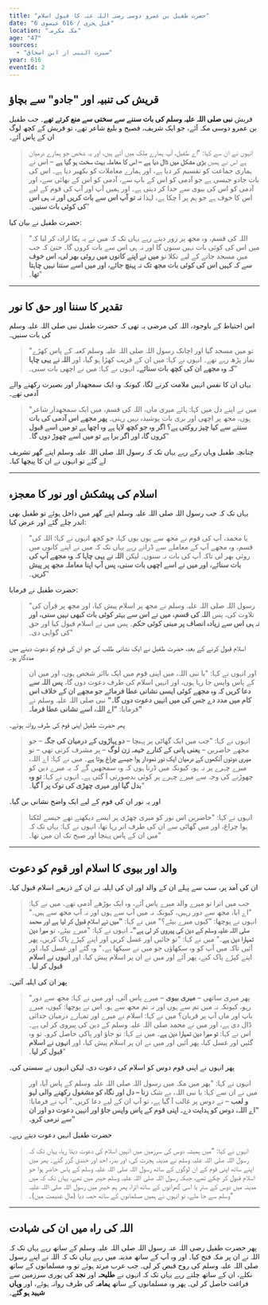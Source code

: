 ```yaml
---
title: "حضرت طفیل بن عمرو دوسی رضی اللہ عنہ کا قبول اسلام"
date: "6 قبل ہجری / 616 عیسوی"
location: "مکہ مکرمہ"
age: "47"
sources:
  - "سیرت النبی از ابن اسحاق"
year: 616
eventId: 2
---
```


## قریش کی تنبیہ اور "جادو" سے بچاؤ

قریش **نبی صلی اللہ علیہ وسلم کی بات سننے سے سختی سے منع کرتے تھے**۔ جب طفیل بن عمرو دوسی مکہ آئے، جو ایک شریف، فصیح و بلیغ شاعر تھے، تو قریش کے کچھ لوگ ان کے پاس آئے۔

> انہوں نے ان سے کہا: "اے طفیل، آپ ہمارے ملک میں آئے ہیں، اور یہ شخص جو ہمارے درمیان ہے اس نے ہمیں **بڑی مشکل میں ڈال دیا ہے – اس کا معاملہ بہت سخت ہو گیا ہے** – اس نے ہماری جماعت کو تقسیم کر دیا ہے، اور ہمارے معاملات کو بکھیر دیا ہے۔ اس کی بات جادو جیسی ہے جو آدمی کو اس کے باپ سے، آدمی کو اس کے بھائی سے، اور آدمی کو اس کی بیوی سے جدا کر دیتی ہے۔ اور ہمیں آپ اور آپ کی قوم کے لیے اس کا خوف ہے جو ہم پر آ چکا ہے، لہٰذا **نہ تو آپ اس سے بات کریں اور نہ ہی اس کی کوئی بات سنیں**۔"

حضرت طفیل نے بیان کیا:
> "اللہ کی قسم، وہ مجھ پر زور دیتے رہے یہاں تک کہ میں نے یہ پکا ارادہ کر لیا کہ میں اس کی کوئی بات نہیں سنوں گا اور نہ ہی اس سے بات کروں گا۔ حتیٰ کہ جب میں مسجد جانے کے لیے نکلا تو **میں نے اپنے کانوں میں روئی بھر لی، اس خوف سے کہ کہیں اس کی کوئی بات مجھ تک نہ پہنچ جائے، اور میں اسے سننا نہیں چاہتا تھا**۔"

---

## تقدیر کا سننا اور حق کا نور

اس احتیاط کے باوجود، اللہ کی مرضی یہ تھی کہ حضرت طفیل نبی صلی اللہ علیہ وسلم کی بات سنیں۔
> "تو میں مسجد گیا اور اچانک رسول اللہ صلی اللہ علیہ وسلم کعبہ کے پاس کھڑے نماز پڑھ رہے تھے۔ انہوں نے کہا: میں ان کے قریب کھڑا ہو گیا، اور **اللہ نے یہی چاہا کہ وہ مجھے ان کی کچھ بات سنائے۔** انہوں نے کہا: میں نے اچھی بات سنی۔"

یہاں ان کا نفس انہیں ملامت کرنے لگا، کیونکہ وہ ایک سمجھدار اور بصیرت رکھنے والے آدمی تھے۔
> "میں نے اپنے دل میں کہا: ہائے میری ماں، اللہ کی قسم، میں ایک سمجھدار شاعر ہوں، مجھ پر اچھی اور بری بات پوشیدہ نہیں رہتی۔ **پھر مجھے اس آدمی کی بات سننے سے کیا چیز روکتی ہے؟ اگر وہ جو کچھ لایا ہے وہ اچھا ہے تو میں اسے قبول کروں گا، اور اگر برا ہے تو میں اسے چھوڑ دوں گا**۔"

چنانچہ طفیل وہاں رکے رہے یہاں تک کہ رسول اللہ صلی اللہ علیہ وسلم اپنے گھر تشریف لے گئے تو انہوں نے ان کا پیچھا کیا۔

---

## اسلام کی پیشکش اور نور کا معجزہ

یہاں تک کہ جب رسول اللہ صلی اللہ علیہ وسلم اپنے گھر میں داخل ہوئے تو طفیل بھی اندر چلے گئے اور عرض کیا:
> "یا محمد، آپ کی قوم نے مجھ سے یوں یوں کہا، جو کچھ انہوں نے کہا؛ اللہ کی قسم، وہ مجھے آپ کے معاملے سے ڈراتے رہے یہاں تک کہ میں نے اپنے کانوں میں روئی بھر لی تاکہ آپ کی بات نہ سنوں۔ لیکن **اللہ نے یہی چاہا کہ وہ مجھے آپ کی بات سنائے، اور میں نے اسے اچھی بات سنی، پس آپ اپنا معاملہ مجھ پر پیش کریں**۔"

حضرت طفیل نے فرمایا:
> "رسول اللہ صلی اللہ علیہ وسلم نے مجھ پر اسلام پیش کیا، اور مجھ پر قرآن کی تلاوت کی، پس **اللہ کی قسم، میں نے اس سے بہتر کوئی بات کبھی نہیں سنی، اور نہ ہی اس سے زیادہ انصاف پر مبنی کوئی حکم**۔ پس میں نے اسلام قبول کیا اور حق کی گواہی دی۔"

اسلام قبول کرنے کے بعد، حضرت طفیل نے ایک نشانی طلب کی جو ان کی قوم کو دعوت دینے میں مددگار ہو۔
> اور انہوں نے کہا: "یا نبی اللہ، میں اپنی قوم میں ایک بااثر شخص ہوں، اور میں ان کے پاس واپس جا رہا ہوں، اور انہیں اسلام کی طرف دعوت دوں گا، **پس اللہ سے دعا کریں کہ وہ مجھے کوئی ایسی نشانی عطا فرمائے جو مجھے ان کے خلاف اس کام میں مدد دے جس کی میں انہیں دعوت دوں گا۔"**
> نبی صلی اللہ علیہ وسلم نے فرمایا: **"اے اللہ، اسے نشانی عطا فرما۔"**

پھر حضرت طفیل اپنی قوم کی طرف روانہ ہوئے۔
> انہوں نے کہا: "جب میں ایک گھاٹی پر پہنچا – **دو پہاڑوں کے درمیان کی جگہ** – جو مجھے حاضرین – **یعنی پانی کے کنارے خیمہ زن لوگ** – پر مشرف کرتی تھی – تو **میری دونوں آنکھوں کے درمیان ایک نور نمودار ہوا جیسے چراغ ہوتا ہے**۔ میں نے کہا: اے اللہ، میرے چہرے پر نہ ہو، کیونکہ میں ڈرتا ہوں کہ وہ سمجھیں گے کہ یہ میرے دین کو چھوڑنے کی وجہ سے میرے چہرے پر کوئی بدصورتی آ گئی ہے۔ انہوں نے کہا: **تو وہ بدل گیا اور میری چھڑی کی نوک پر آ گیا**۔"

اور یہ نور ان کی قوم کے لیے ایک واضح نشانی بن گیا۔
> انہوں نے کہا: "حاضرین اس نور کو میری چھڑی پر ایسے دیکھتے تھے جیسے لٹکتا ہوا چراغ، اور میں گھاٹی سے ان کی طرف اتر رہا تھا، انہوں نے کہا: یہاں تک کہ میں ان کے پاس پہنچا اور صبح تک ان میں تھا۔"

---

## والد اور بیوی کا اسلام اور قوم کو دعوت

ان کی آمد پر، سب سے پہلے ان کے والد اور ان کی اہلیہ نے ان کے ذریعے اسلام قبول کیا۔
> جب میں اترا تو میرے والد میرے پاس آئے، وہ ایک بوڑھے آدمی تھے۔ میں نے کہا: "اے ابا، مجھ سے دور رہیں، کیونکہ نہ میں آپ سے ہوں اور نہ آپ مجھ سے ہیں۔"
> انہوں نے پوچھا: "کیوں میرے بیٹے؟"
> میں نے کہا: **"میں نے اسلام قبول کر لیا ہے اور محمد صلی اللہ علیہ وسلم کے دین کی پیروی کر لی ہے"۔**
> انہوں نے کہا: "میرے بیٹے، تو **میرا دین تمہارا دین ہے**۔"
> میں نے کہا: "تو جائیں اور غسل کریں اور اپنے کپڑے پاک کریں، پھر آئیں تاکہ میں آپ کو وہ سکھاؤں جو میں نے سیکھا ہے۔"
> وہ گئے اور غسل کیا، اور اپنے کپڑے پاک کیے، پھر آئے اور میں نے ان پر اسلام پیش کیا، اور **انہوں نے اسلام قبول کر لیا**۔

پھر ان کی اہلیہ آئیں۔
> "پھر میری ساتھی – **میری بیوی** – میرے پاس آئی، اور میں نے کہا: مجھ سے دور رہو، کیونکہ نہ میں تم سے ہوں اور نہ تم مجھ سے ہو۔ اس نے پوچھا: کیوں، میرے باپ اور ماں آپ پر قربان؟ میں نے کہا: اسلام نے میرے اور تمہارے درمیان جدائی ڈال دی ہے، اور میں نے محمد صلی اللہ علیہ وسلم کے دین کی پیروی کر لی ہے۔ اس نے کہا: **تو میرا دین تمہارا دین ہے**۔ میں نے کہا: تو جاؤ اور پاکی حاصل کرو۔ تو وہ گئیں اور غسل کیا، پھر آئیں اور میں نے ان پر اسلام پیش کیا، اور **انہوں نے اسلام قبول کر لیا**۔"

پھر انہوں نے اپنی قوم دوس کو اسلام کی دعوت دی، لیکن انہوں نے سستی کی۔
> انہوں نے کہا: "پھر میں مکہ میں رسول اللہ صلی اللہ علیہ وسلم کے پاس آیا، اور میں نے ان سے کہا: یا نبی اللہ، بے شک **زنا – دل اور نگاہ کو مشغول رکھنے والی لہو و لعب** – نے دوس پر غالب آ گیا ہے، تو آپ ان کے لیے دعا کریں۔"
> آپ نے فرمایا: **"اے اللہ، دوس کو ہدایت دے۔ اپنی قوم کے پاس واپس جاؤ اور انہیں دعوت دو اور ان سے نرمی کرو۔"**

حضرت طفیل انہیں دعوت دیتے رہے۔
> انہوں نے کہا: "میں ہمیشہ دوس کی سرزمین میں انہیں اسلام کی دعوت دیتا رہا، یہاں تک کہ رسول اللہ صلی اللہ علیہ وسلم نے مدینہ ہجرت کی، اور بدر، احد اور خندق گزر گئے۔ پھر میں اپنے ساتھ اپنی قوم کے ان لوگوں کے ساتھ رسول اللہ صلی اللہ علیہ وسلم کے پاس حاضر ہوا جو اسلام قبول کر چکے تھے، جبکہ رسول اللہ صلی اللہ علیہ وسلم خیبر میں تھے، یہاں تک کہ میں مدینہ میں دوس کے ستر یا اسی گھرانوں کے ساتھ اترا، پھر ہم خیبر میں رسول اللہ صلی اللہ علیہ وسلم سے جا ملے، تو انہوں نے ہمیں مسلمانوں کے ساتھ حصہ دیا (مال غنیمت میں)۔"

---

## اللہ کی راہ میں ان کی شہادت

پھر حضرت طفیل رضی اللہ عنہ رسول اللہ صلی اللہ علیہ وسلم کے ساتھ رہے یہاں تک کہ اللہ نے ان پر مکہ فتح کیا۔ اور وہ آپ کے ساتھ مدینہ میں رہے یہاں تک کہ اللہ نے اپنے رسول صلی اللہ علیہ وسلم کی روح قبض کر لی۔ جب عرب مرتد ہوئے تو وہ مسلمانوں کے ساتھ نکلے، ان کے ساتھ چلتے رہے یہاں تک کہ انہوں نے **طلیحہ** اور **نجد** کی پوری سرزمین سے فراغت حاصل کر لی۔ پھر وہ مسلمانوں کے ساتھ **یمامہ** کی طرف روانہ ہوئے، اور **وہاں شہید ہو گئے**۔